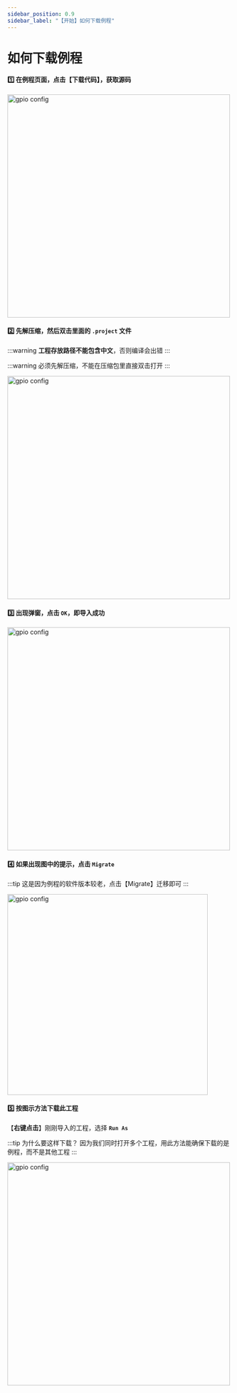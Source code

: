 ```yaml
---
sidebar_position: 0.9
sidebar_label: "【开始】如何下载例程"
---
```

# 如何下载例程

#### 1️⃣ 在例程页面，点击【**下载代码**】，获取源码

<div style={{ display: "flex", justifyContent: "left", alignItems: "center", marginBottom: "20px"}}>
<img src={require('./img/IMPORT_EXAMPLE/Download_button.png').default} alt="gpio config" width="500px" style={{boxShadow: "0px 0px 3PX 3PX rgba(0, 0, 0, 0.1), inset 0 0 50px rgba(0, 0, 0, 0.3)"}}/>
</div>

#### 2️⃣ 先解压缩，然后双击里面的 **`.project`** 文件

:::warning
**工程存放路径不能包含中文**，否则编译会出错
:::

:::warning
必须先解压缩，不能在压缩包里直接双击打开
:::

<div style={{ display: "flex", justifyContent: "left", alignItems: "center", marginBottom: "20px"}}>
<img src={require('./img/IMPORT_EXAMPLE/dot_project.png').default} alt="gpio config" width="500px" style={{boxShadow: "0px 0px 3PX 3PX rgba(0, 0, 0, 0.1), inset 0 0 50px rgba(0, 0, 0, 0.3)"}}/>
</div>

#### 3️⃣ 出现弹窗，点击 **`OK`**，即导入成功

<div style={{ display: "flex", justifyContent: "left", alignItems: "center", marginBottom: "20px"}}>
<img src={require('./img/IMPORT_EXAMPLE/import_success.png').default} alt="gpio config" width="500px" />
</div>

#### 4️⃣ 如果出现图中的提示，点击 **`Migrate`**
:::tip
这是因为例程的软件版本较老，点击【Migrate】迁移即可
:::
<div style={{ display: "flex", justifyContent: "left", alignItems: "center", marginBottom: "20px"}}>
<img src={require('./img/IMPORT_EXAMPLE/newVersionAvailable.png').default} alt="gpio config" width="450px" />
</div>

#### 5️⃣ 按图示方法下载此工程

【**右键点击**】刚刚导入的工程，选择 **`Run As`**

:::tip
为什么要这样下载？
因为我们同时打开多个工程，用此方法能确保下载的是例程，而不是其他工程
:::

<div style={{ display: "flex", justifyContent: "left", alignItems: "center", marginBottom: "20px"}}>
<img src={require('./img/IMPORT_EXAMPLE/run_project.png').default} alt="gpio config" width="500px" style={{boxShadow: "0px 0px 3PX 3PX rgba(0, 0, 0, 0.1), inset 0 0 50px rgba(0, 0, 0, 0.3)"}}/>
</div>

